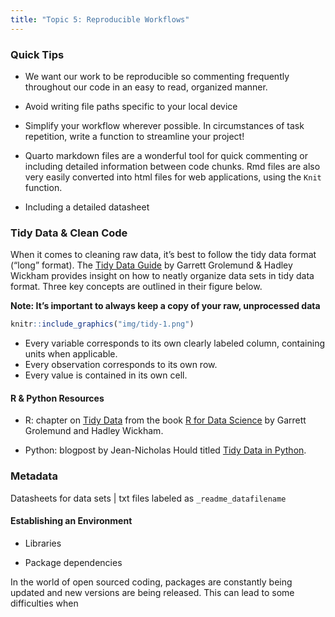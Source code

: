 ```yaml
---
title: "Topic 5: Reproducible Workflows"
---
```

### Quick Tips
- We want our work to be reproducible so commenting frequently throughout our code in an easy to read, organized manner.

- Avoid writing file paths specific to your local device

- Simplify your workflow wherever possible. In circumstances of task repetition, write a function to streamline your project! 

- Quarto markdown files are a wonderful tool for quick commenting or including detailed information between code chunks. Rmd files are also very easily converted into html files for web applications, using the `Knit` function.

- Including a detailed datasheet 

### Tidy Data & Clean Code

When it comes to cleaning raw data, it's best to follow the tidy data format ("long" format). The [Tidy Data Guide](https://r4ds.had.co.nz/tidy-data.html) by Garrett Grolemund & Hadley Wickham provides insight on how to neatly organize data sets in tidy data format. Three key concepts are outlined in their figure below.

**Note: It's important to always keep a copy of your raw, unprocessed data**

```r

knitr::include_graphics("img/tidy-1.png")
```
- Every variable corresponds to its own clearly labeled column, containing units when applicable.
- Every observation corresponds to its own row.
- Every value is contained in its own cell.

#### R & Python Resources

- R: chapter on [Tidy Data](https://r4ds.had.co.nz/tidy-data.html) from the book [R for Data Science](https://r4ds.had.co.nz/) by Garrett Grolemund and Hadley Wickham.

- Python: blogpost by Jean-Nicholas Hould titled [Tidy Data in Python](http://www.jeannicholashould.com/tidy-data-in-python.html).

### Metadata

Datasheets for data sets | txt files labeled as `_readme_datafilename`

#### Establishing an Environment

- Libraries

- Package dependencies

In the world of open sourced coding, packages are constantly being updated and new versions are being released. This can lead to some difficulties when 